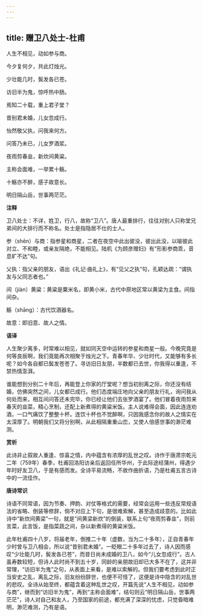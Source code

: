 ```yaml
---
---
---
```

title: 赠卫八处士-杜甫
---

人生不相见，动如参与商。

今夕复何夕，共此灯烛光。

少壮能几时，鬓发各已苍。

访旧半为鬼，惊呼热中肠。

焉知二十载，重上君子堂？

昔别君未婚，儿女忽成行。

怡然敬父执，问我来何方。

问答乃未已，儿女罗酒浆。

夜雨剪春韭，新炊间黄粱。

主称会面难，一举累十觞。

十觞亦不醉，感子故意长。

明日隔山岳，世事两茫茫。

**注释**

卫八处士：不详，姓卫，行八，故称“卫八”。唐人最重排行，往往对别人只称堂兄弟间的大排行而不称名。处士是指隐居不仕的士人。

参（shēn）与商：指参星和商星，二者在夜空中此出彼没，彼出此没，以喻彼此对立、不和睦，或亲友隔绝，不能相见。陆机《为顾彦赠妇》有“形影参商乖，音息旷不达”句。

父执：指父亲的朋友，语出《礼记·曲礼上》，有“见父之执”句，孔颖达疏：“谓执友与父同志者也。”

间（jiàn）黄粱：黄粱是粟米名，即黄小米，古代中原地区常以黄梁为主食。间指间杂。

觞（shāng）：古代饮酒器名。

故意：即旧意、故人之情。

**语译**

人生聚少离多，时常难以相见，就如同天空中运转的参星和商星一般。今晚究竟是何等良辰啊，我们竟能再次相聚于烛光之下。青春年华、少壮时代，又能够有多长呢？如今各自都已鬓发苍苍了。寻访旧日友朋，半数都已去世，你我得以重逢，不禁热情澎湃。

谁能想到分别二十年后，再能登上你家的厅堂呢？想当初别离之际，你还没有结婚，仿佛突然之间，儿女都已成行。他们态度端庄地向父亲的朋友行礼，询问我从何处而来，相互间问答还未完毕，你已经让他们去张罗酒宴了。他们冒着夜雨剪来春天的韭菜，精心烹制，还配上新煮得的黄粱米饭。主人说难得会面，因此连连劝酒，一口气痛饮了整整十杯。连饮十杯也不觉醉啊，只因我感念你的故人之情实在太深厚了。明朝我们又将分别啊，从此相隔重重山峦，又使人倍感世事的渺茫难测。

**赏析**

此诗非止叙故人重逢、惊喜之情，内中蕴含有浓厚的乱世之叹。诗作于唐肃宗乾元二年（759年）春季，杜甫回洛阳访亲后返回任所华州，于此际途经蒲州，得遇少年时好友卫八，于是有感而发。全诗平易流畅，不故作曲折语，乃是杜甫五言古诗中的一流佳作。

**唐诗常识**

诗语不同常语，因为节奏、押韵、对仗等格式的需要，经常会运用一些违反常规语法的省略、倒装等修辞，倘不对应上下句，是很难索解，甚至造成歧意的。比如此诗中“新炊间黄梁”一句，就是“间黄梁新炊”的倒装，联系上句“夜雨剪春韭”，则前言菜，此言饭，是指菜蔬之间，杂以新煮得的黄粱米饭。

此年杜甫四十八岁，将届老年，倒推二十年（虚数，当为二十多年），正自青春年少时曾与卫八相会，所以说“昔别君未婚”。一眨眼二十多年过去了，诗人因而感叹“少壮能几时，鬓发各已苍”，而昔日尚未成婚的卫八，如今“儿女忽成行”。古人虽寿数较短，但诗人此时尚不到五十岁，同龄的亲朋故旧却已大多不在了，这并非常理，“访旧半为鬼”之句，从表面上来看，是难以索解的。但我们要考虑到此时正当安史之乱，离乱之际，旧友纷纷辞世，也便不可怪了，这便是诗中隐含的对乱世的悲叹。全诗从始至终，都蕴含着这种乱世之叹，开篇先说“人生不相见，动如参与商”，继而到“访旧半为鬼”，再到“主称会面难”，结句则云“明日隔山岳，世事两茫茫”，诗人对自己和友人，乃至国家的前途，都充满了深深的忧虑，只觉昏暗难明，渺茫难测，乃有是语。